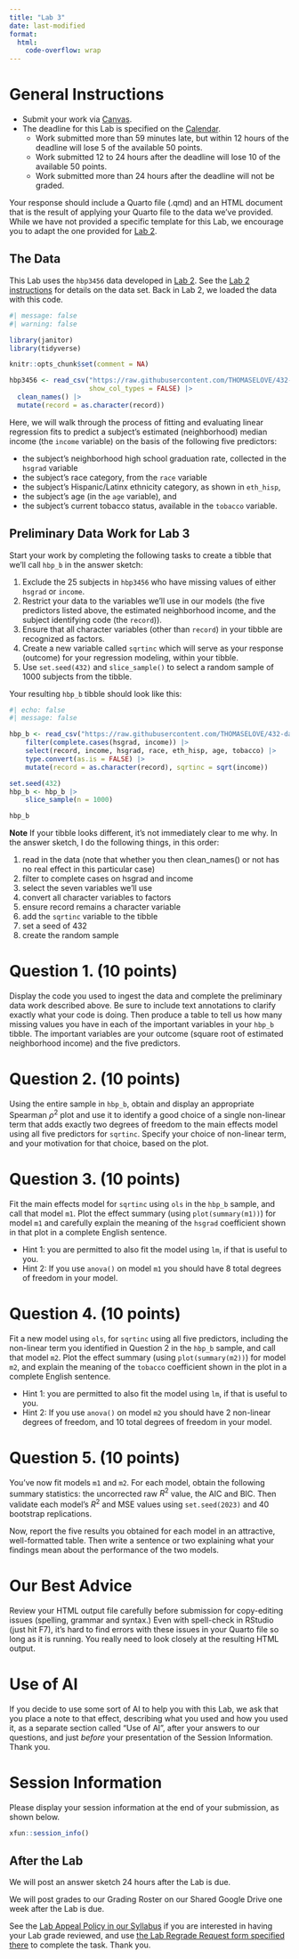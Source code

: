 ```yaml
---
title: "Lab 3"
date: last-modified
format: 
  html:
    code-overflow: wrap
---
```


# General Instructions

- Submit your work via [Canvas](https://canvas.case.edu/). 
- The deadline for this Lab is specified on the [Calendar](calendar.qmd).
  - Work submitted more than 59 minutes late, but within 12 hours of the deadline will lose 5 of the available 50 points.
  - Work submitted 12 to 24 hours after the deadline will lose 10 of the available 50 points.
  - Work submitted more than 24 hours after the deadline will not be graded.

Your response should include a Quarto file (.qmd) and an HTML document that is the result of applying your Quarto file to the data we've provided. While we have not provided a specific template for this Lab, we encourage you to adapt the one provided for [Lab 2](lab2.qmd#template).

## The Data

This Lab uses the `hbp3456` data developed in [Lab 2](lab2.qmd). See the [Lab 2 instructions](lab2.qmd) for details on the data set. Back in Lab 2, we loaded the data with this code.

```r
#| message: false
#| warning: false

library(janitor)
library(tidyverse)

knitr::opts_chunk$set(comment = NA)

hbp3456 <- read_csv("https://raw.githubusercontent.com/THOMASELOVE/432-data/master/data/hbp3456.csv", 
                    show_col_types = FALSE) |>
  clean_names() |>
  mutate(record = as.character(record))
```

Here, we will walk through the process of fitting and evaluating linear regression fits to predict a subject's estimated (neighborhood) median income (the `income` variable) on the basis of the following five predictors:

- the subject's neighborhood high school graduation rate, collected in the `hsgrad` variable
- the subject's race category, from the `race` variable
- the subject's Hispanic/Latinx ethnicity category, as shown in `eth_hisp`,
- the subject's age (in the `age` variable), and 
- the subject's current tobacco status, available in the `tobacco` variable. 

## Preliminary Data Work for Lab 3

Start your work by completing the following tasks to create a tibble that we'll call `hbp_b` in the answer sketch:

1. Exclude the 25 subjects in `hbp3456` who have missing values of either `hsgrad` or `income`.
2. Restrict your data to the variables we'll use in our models (the five predictors listed above, the estimated neighborhood income, and the subject identifying code (the `record`)).
3. Ensure that all character variables (other than `record`) in your tibble are recognized as factors.
4. Create a new variable called `sqrtinc` which will serve as your response (outcome) for your regression modeling, within your tibble.
5. Use `set.seed(432)` and `slice_sample()` to select a random sample of 1000 subjects from the tibble.

Your resulting `hbp_b` tibble should look like this:

```r
#| echo: false
#| message: false

hbp_b <- read_csv("https://raw.githubusercontent.com/THOMASELOVE/432-data/master/data/hbp3456.csv", show_col_types = FALSE) |>
    filter(complete.cases(hsgrad, income)) |>
    select(record, income, hsgrad, race, eth_hisp, age, tobacco) |>
    type.convert(as.is = FALSE) |>
    mutate(record = as.character(record), sqrtinc = sqrt(income))

set.seed(432)
hbp_b <- hbp_b |>
    slice_sample(n = 1000)
```

```r
hbp_b
```

**Note** If your tibble looks different, it's not immediately clear to me why. In the answer sketch, I do the following things, in this order:

1. read in the data (note that whether you then clean_names() or not has no real effect in this particular case)
2. filter to complete cases on hsgrad and income
3. select the seven variables we'll use
4. convert all character variables to factors
5. ensure record remains a character variable
6. add the `sqrtinc` variable to the tibble
7. set a seed of 432
8. create the random sample

# Question 1. (10 points)

Display the code you used to ingest the data and complete the preliminary data work described above. Be sure to include text annotations to clarify exactly what your code is doing. Then produce a table to tell us how many missing values you have in each of the important variables in your `hbp_b` tibble. The important variables are your outcome (square root of estimated neighborhood income) and the five predictors.

# Question 2. (10 points)

Using the entire sample in `hbp_b`, obtain and display an appropriate Spearman $\rho^2$ plot and use it to identify a good choice of a single non-linear term that adds exactly two degrees of freedom to the main effects model using all five predictors for `sqrtinc`. Specify your choice of non-linear term, and your motivation for that choice, based on the plot.

# Question 3. (10 points)

Fit the main effects model for `sqrtinc` using `ols` in the `hbp_b` sample, and call that model `m1`. Plot the effect summary (using `plot(summary(m1))`) for model `m1` and carefully explain the meaning of the `hsgrad` coefficient shown in that plot in a complete English sentence. 

- Hint 1: you are permitted to also fit the model using `lm`, if that is useful to you.
- Hint 2: If you use `anova()` on model `m1` you should have 8 total degrees of freedom in your model.

# Question 4. (10 points)

Fit a new model using `ols`, for `sqrtinc` using all five predictors, including the non-linear term you identified in Question 2 in the `hbp_b` sample, and call that model `m2`. Plot the effect summary (using `plot(summary(m2))`) for model `m2`, and explain the meaning of the `tobacco` coefficient shown in the plot in a complete English sentence.

- Hint 1: you are permitted to also fit the model using `lm`, if that is useful to you.
- Hint 2: If you use `anova()` on model `m2` you should have 2 non-linear degrees of freedom, and 10 total degrees of freedom in your model.

# Question 5. (10 points)

You've now fit models `m1` and `m2`. For each model, obtain the following summary statistics: the uncorrected raw $R^2$ value, the AIC and BIC. Then validate each model's $R^2$ and MSE values using `set.seed(2023)` and 40 bootstrap replications. 

Now, report the five results you obtained for each model in an attractive, well-formatted table. Then write a sentence or two explaining what your findings mean about the performance of the two models.

# Our Best Advice

Review your HTML output file carefully before submission for copy-editing issues (spelling, grammar and syntax.) Even with spell-check in RStudio (just hit F7), it's hard to find errors with these issues in your Quarto file so long as it is running. You really need to look closely at the resulting HTML output.

# Use of AI

If you decide to use some sort of AI to help you with this Lab, we ask that you place a note to that effect, describing what you used and how you used it, as a separate section called "Use of AI", after your answers to our questions, and just *before* your presentation of the Session Information. Thank you.

# Session Information

Please display your session information at the end of your submission, as shown below.

```r
xfun::session_info()
```

## After the Lab

We will post an answer sketch 24 hours after the Lab is due.

We will post grades to our Grading Roster on our Shared Google Drive one week after the Lab is due.

See the [Lab Appeal Policy in our Syllabus](https://thomaselove.github.io/432-syllabus-2024/08-grading.html#lab-appeal-policy---request-a-review-via-google-form) if you are interested in having your Lab grade reviewed, and use [the Lab Regrade Request form specified there](https://bit.ly/432-2024-lab-regrades) to complete the task. Thank you.